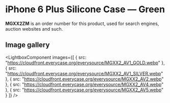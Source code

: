 
# iPhone 6 Plus Silicone Case — Green

<Callout type='info' emoji='👉🏻'>**MGXX2ZM** is an order number for this product, used for search engines, auction websites and such.</Callout>

## Image gallery

<LightboxComponent
    images={[
      {
        src: "https://cloudfront.everycase.org/everysource/MGXX2_AV1_GOLD.webp"
      },
      {
        src: "https://cloudfront.everycase.org/everysource/MGXX2_AV1_SILVER.webp"
      },
      {
        src: "https://cloudfront.everycase.org/everysource/MGXX2_AV2.webp"
      },
      {
        src: "https://cloudfront.everycase.org/everysource/MGXX2_AV4.webp"
      },
      {
        src: "https://cloudfront.everycase.org/everysource/MGXX2_AV5.webp"
      }
    ]}
  />
